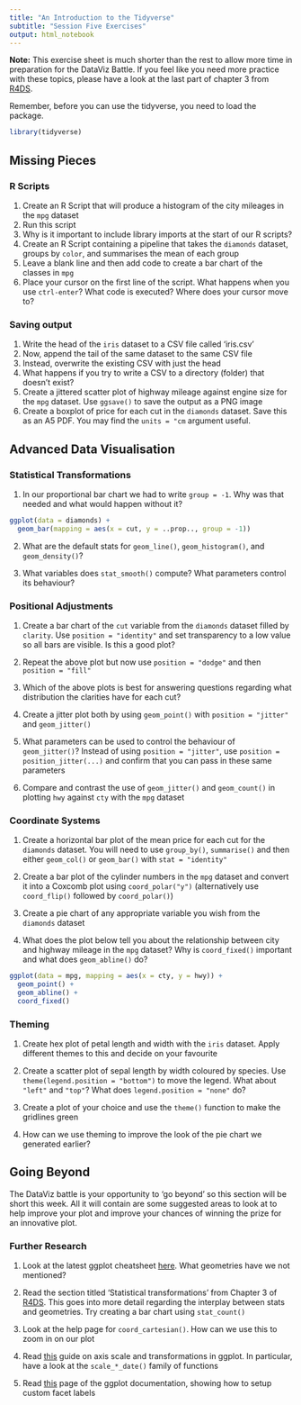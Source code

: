 ```yaml
---
title: "An Introduction to the Tidyverse"
subtitle: "Session Five Exercises"
output: html_notebook
---
```


**Note:** This exercise sheet is much shorter than the rest to allow more time in preparation for the DataViz Battle. If you feel like you need more practice with these topics, please have a look at the last part of chapter 3 from [R4DS](https://r4ds.had.co.nz/data-visualisation.html).

Remember, before you can use the tidyverse, you need to load the package.

```r
library(tidyverse)
```

## Missing Pieces

### R Scripts

1. Create an R Script that will produce a histogram of the city mileages in the `mpg` dataset
2. Run this script
3. Why is it important to include library imports at the start of our R scripts?
4. Create an R Script containing a pipeline that takes the `diamonds` dataset, groups by `color`, and summarises the mean of each group
5. Leave a blank line and then add code to create a bar chart of the classes in `mpg`
6. Place your cursor on the first line of the script. What happens when you use `ctrl-enter`? What code is executed? Where does your cursor move to?

### Saving output

1. Write the head of the `iris` dataset to a CSV file called 'iris.csv'
2. Now, append the tail of the same dataset to the same CSV file
3. Instead, overwrite the existing CSV with just the head
4. What happens if you try to write a CSV to a directory (folder) that doesn't exist?
5. Create a jittered scatter plot of highway mileage against engine size for the `mpg` dataset.  Use `ggsave()` to save the output as a PNG image
6. Create a boxplot of price for each cut in the `diamonds` dataset. Save this as an A5 PDF. You may find the `units = "cm` argument useful.

## Advanced Data Visualisation

### Statistical Transformations

1. In our proportional bar chart we had to write `group = -1`. Why was that needed and what would happen without it?

```r
ggplot(data = diamonds) +
  geom_bar(mapping = aes(x = cut, y = ..prop.., group = -1))
```

2. What are the default stats for `geom_line()`, `geom_histogram()`, and `geom_density()`?

3. What variables does `stat_smooth()` compute? What parameters control its behaviour?

### Positional Adjustments

1. Create a bar chart of the `cut` variable from the `diamonds` dataset filled by `clarity`. Use `position = "identity"` and set transparency to a low value so all bars are visible. Is this a good plot?

2. Repeat the above plot but now use `position = "dodge"` and then `position = "fill"`

3. Which of the above plots is best for answering questions regarding what distribution the clarities have for each cut?
 
4. Create a jitter plot both by using `geom_point()` with `position = "jitter"` and `geom_jitter()`

5. What parameters can be used to control the behaviour of `geom_jitter()`? Instead of using `position = "jitter"`, use `position = position_jitter(...)` and confirm that you can pass in these same parameters

6. Compare and contrast the use of `geom_jitter()` and `geom_count()` in plotting `hwy` against `cty` with the `mpg` dataset

### Coordinate Systems

1. Create a horizontal bar plot of the mean price for each cut for the `diamonds` dataset. You will need to use `group_by()`, `summarise()` and then either `geom_col()` or `geom_bar()` with `stat = "identity"`

2. Create a bar plot of the cylinder numbers in the `mpg` dataset and convert it into a Coxcomb plot using `coord_polar("y")` (alternatively use `coord_flip()` followed by `coord_polar()`)

3. Create a pie chart of any appropriate variable you wish from the `diamonds` dataset

4. What does the plot below tell you about the relationship between city and highway mileage in the `mpg` dataset? Why is `coord_fixed()` important and what does `geom_abline()` do?

```r
ggplot(data = mpg, mapping = aes(x = cty, y = hwy)) +
  geom_point() + 
  geom_abline() +
  coord_fixed()
```

### Theming

1. Create hex plot of petal length and width with the `iris` dataset. Apply different themes to this and decide on your favourite

2. Create a scatter plot of sepal length by width coloured by species. Use `theme(legend.position = "bottom")` to move the legend. What about `"left"` and `"top"`? What does `legend.position = "none"` do?

3. Create a plot of your choice and use the `theme()` function to make the gridlines green

4. How can we use theming to improve the look of the pie chart we generated earlier?

## Going Beyond

The DataViz battle is your opportunity to 'go beyond' so this section will be short this week. All it will contain are some suggested areas to look at to help improve your plot and improve your chances of winning the prize for an innovative plot.

### Further Research

1. Look at the latest ggplot cheatsheet [here](https://rstudio.com/wp-content/uploads/2016/11/ggplot2-cheatsheet-2.1.pdf). What geometries have we not mentioned? 

2. Read the section titled 'Statistical transformations' from Chapter 3 of [R4DS](https://r4ds.had.co.nz/data-visualisation.html). This goes into more detail regarding the interplay between stats and geometries. Try creating a bar chart using `stat_count()`

3. Look at the help page for `coord_cartesian()`. How can we use this to zoom in on our plot

4. Read [this](http://www.sthda.com/english/wiki/ggplot2-axis-scales-and-transformations) guide on axis scale and transformations in ggplot. In particular, have a look at the `scale_*_date()` family of functions

5. Read [this](https://ggplot2.tidyverse.org/reference/labeller.html) page of the ggplot documentation, showing how to setup custom facet labels